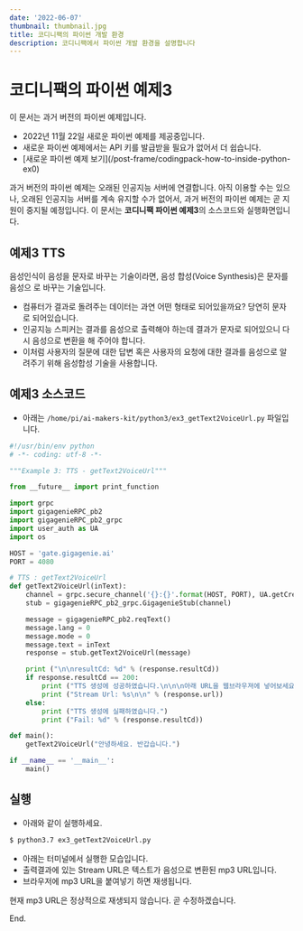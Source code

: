 ```yaml
---
date: '2022-06-07'
thumbnail: thumbnail.jpg
title: 코디니팩의 파이썬 개발 환경
description: 코디니팩에서 파이썬 개발 환경을 설명합니다
---
```


# 코디니팩의 파이썬 예제3

<MdxTextBox>
    <Box sx={{ color: 'secondary.main', fontWeight: 600, mb: 1 }}>이 문서는 과거 버전의 파이썬 예제입니다.</Box>
    <ul>
        <li>2022년 11월 22일 새로운 파이썬 예제를 제공중입니다.</li>
        <li>새로운 파이썬 예제에서는 API 키를 발급받을 필요가 없어서 더 쉽습니다.</li>
        <li>[새로운 파이썬 예제 보기](/post-frame/codingpack-how-to-inside-python-ex0)</li>
    </ul>
    과거 버전의 파이썬 예제는 오래된 인공지능 서버에 연결합니다. 아직 이용할 수는 있으나, 오래된 인공지능 서버를 계속
    유지할 수가 없어서, 과거 버전의 파이썬 예제는 곧 지원이 중지될 예정입니다.
</MdxTextBox>

<MdxTextBox>
    <Box sx={{ color: 'secondary.main', fontWeight: 600, mb: 1 }}>
        이 문서는 <b>코디니팩 파이썬 예제3</b>의 소스코드와 실행화면입니다.
    </Box>
</MdxTextBox>

## 예제3 TTS

음성인식이 음성을 문자로 바꾸는 기술이라면, 음성 합성(Voice Synthesis)은 문자를 음성으
로 바꾸는 기술입니다.

-   컴퓨터가 결과로 돌려주는 데이터는 과연 어떤 형태로 되어있을까요? 당연히 문자로 되어있습니다.
-   인공지능 스피커는 결과를 음성으로 출력해야 하는데 결과가 문자로 되어있으니
    다시 음성으로 변환을 해 주어야 합니다.
-   이처럼 사용자의 질문에 대한 답변 혹은 사용자의 요청에 대한 결과를 음성으로 알려주기 위해 음성합성 기술을 사용합니다.

<MdxImageView src="/images/codinypack-py/tts1.png" caption="TTS" transparentBg />

## 예제3 소스코드

-   아래는 `/home/pi/ai-makers-kit/python3/ex3_getText2VoiceUrl.py` 파일입니다.

```python
#!/usr/bin/env python
# -*- coding: utf-8 -*-

"""Example 3: TTS - getText2VoiceUrl"""

from __future__ import print_function

import grpc
import gigagenieRPC_pb2
import gigagenieRPC_pb2_grpc
import user_auth as UA
import os

HOST = 'gate.gigagenie.ai'
PORT = 4080

# TTS : getText2VoiceUrl
def getText2VoiceUrl(inText):
    channel = grpc.secure_channel('{}:{}'.format(HOST, PORT), UA.getCredentials())
    stub = gigagenieRPC_pb2_grpc.GigagenieStub(channel)

    message = gigagenieRPC_pb2.reqText()
    message.lang = 0
    message.mode = 0
    message.text = inText
    response = stub.getText2VoiceUrl(message)

    print ("\n\nresultCd: %d" % (response.resultCd))
    if response.resultCd == 200:
        print ("TTS 생성에 성공하였습니다.\n\n\n아래 URL을 웹브라우져에 넣어보세요.")
        print ("Stream Url: %s\n\n" % (response.url))
    else:
        print ("TTS 생성에 실패하였습니다.")
        print ("Fail: %d" % (response.resultCd))

def main():
    getText2VoiceUrl("안녕하세요. 반갑습니다.")

if __name__ == '__main__':
    main()

```

## 실행

-   아래와 같이 실행하세요.

```bash
$ python3.7 ex3_getText2VoiceUrl.py
```

-   아래는 터미널에서 실행한 모습입니다.
-   출력결과에 있는 Stream URL은 텍스트가 음성으로 변환된 mp3 URL입니다.
-   브라우저에 mp3 URL을 붙여넣기 하면 재생됩니다.
    <MdxImageView src="/images/codinypack-py/ex3_out1.png" caption="예제 실행" />

<MdxTextBox>
    <Box sx={{ color: 'secondary.main', fontWeight: 600, mb: 1 }}>
        현재 mp3 URL은 정상적으로 재생되지 않습니다. 곧 수정하겠습니다.
    </Box>
</MdxTextBox>

<PyExampleLinkBox exampleId="ex3" />

End.
